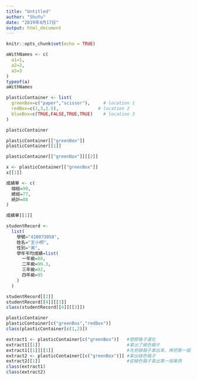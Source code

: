 ```yaml
---
title: "Untitled"
author: "ShuYu"
date: "2019年4月17日"
output: html_document
---
```


```r
knitr::opts_chunk$set(echo = TRUE)
```

```r
aWithNames <- c(
  a1=1,
  a2=2,
  a3=3
)
typeof(a)
aWithNames
```


```r
plasticContainer <- list(
  greenBox=c("paper","scissor"),     # location 1
  redBox=c(1,3,2.5),               # location 2
  blueBox=c(TRUE,FALSE,TRUE,TRUE)    # location 3
)
```

```r
plasticContainer

plasticContainer[["greenBox"]] 
plasticContainer[[1]]

```

```r
plasticContainer[["greenBox"]][[2]]

x <- plasticContainer[["greenBox"]] 
x[[1]]
```


```r
成績單 <- c(
  個經=90,
  總經=77,
  統計=88
)

成績單[[1]]
```

```r
studentRecord <-
  list(
    學號="410073058",
    姓名="王小明",
    性別="男",
    學年平均成績=list(
      一年級=88,
      二年級=90.3,
      三年級=92,
      四年級=95
    )
  )

studentRecord[[2]]
studentRecord[[4]][[3]]
class(studentRecord[[4]][[3]])

```

```r
plasticContainer
plasticContainer[c("greenBox","redBox")] 
class(plasticContainer[c(1,2)])
```

```r
extract1 <- plasticContainer[c("greenBox")]   #塑膠箱子還在
extract1[[1]]                                 #拿出了綠色箱子
extract1[[1]][[1]]                            #先把綠箱子拿出來，再把第一個東西拿出來
extract2 <- plasticContainer[[c("greenBox")]] #拿出綠色箱子
extract2[[1]]                                 #從綠色箱子拿出第一個東西
class(extract1)
class(extract2)
```





